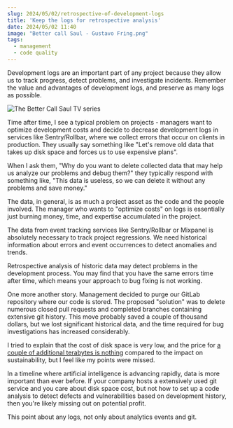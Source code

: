 ```yaml
---
slug: 2024/05/02/retrospective-of-development-logs
title: 'Keep the logs for retrospective analysis'
date: 2024/05/02 11:40
image: "Better call Saul - Gustavo Fring.png"
tags:
  - management
  - code quality
---
```


Development logs are an important part of any project because they allow us to track progress, detect problems, and investigate incidents. Remember the value and advantages of development logs, and preserve as many logs as possible.

![The Better Call Saul TV series](<Better call Saul - Gustavo Fring.png>)

Time after time, I see a typical problem on projects - managers want to optimize development costs and decide to decrease development logs in services like Sentry/Rollbar, where we collect errors that occur on clients in production. They usually say something like "Let's remove old data that takes up disk space and forces us to use expensive plans".

When I ask them, "Why do you want to delete collected data that may help us analyze our problems and debug them?" they typically respond with something like, "This data is useless, so we can delete it without any problems and save money."

The data, in general, is as much a project asset as the code and the people involved. The manager who wants to "optimize costs" on logs is essentially just burning money, time, and expertise accumulated in the project.

The data from event tracking services like Sentry/Rollbar or Mixpanel is absolutely necessary to track project regressions. We need historical information about errors and event occurrences to detect anomalies and trends.

Retrospective analysis of historic data may detect problems in the development process. You may find that you have the same errors time after time, which means your approach to bug fixing is not working.

One more another story. Management decided to purge our GitLab repository where our code is stored. The proposed "solution" was to delete numerous closed pull requests and completed branches containing extensive git history. This move probably saved a couple of thousand dollars, but we lost significant historical data, and the time required for bug investigations has increased considerably.

I tried to explain that the cost of disk space is very low, and the price for [a couple of additional terabytes is nothing](https://ourworldindata.org/grapher/historical-cost-of-computer-memory-and-storage) compared to the impact on sustainability, but I feel like my points were missed.

In a timeline where artificial intelligence is advancing rapidly, data is more important than ever before. If your company hosts a extensively used git service and you care about disk space cost, but not how to set up a code analysis to detect defects and vulnerabilities based on development history, then you're likely missing out on potential profit.

This point about any logs, not only about analytics events and git.
